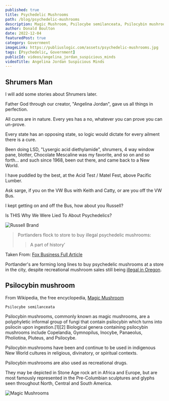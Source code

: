```yaml
---
published: true
title: Psychedelic Mushrooms
path: /blog/psychedelic-mushrooms
description: Magic Mushroom, Psilocybe semilanceata, Psilocybin mushrooms, commonly known as magic mushrooms.
author: Donald Boulton
date: 2022-12-04
featuredPost: true
category: Government
imageLink: https://publiuslogic.com/assets/psychedelic-mushrooms.jpg
tags: [Psychedelic, Government]
publicId: videos/angelina_jordan_suspicious_minds
videoTitle: Angelina Jordan Suspicious Minds
---
```


## Shrumers Man

I will add some stories about Shrumers later.

Father God through our creator, "Angelina Jordan", gave us all things in perfection. 

All cures are in nature. Every yes has a no, whatever you can prove you can un-prove. 

Every state has an opposing state, so logic would dictate for every ailment there is a cure. 

Been doing LSD, "Lysergic acid diethylamide", shrumers, 4 way window pane, blotter, Chocolate Mescaline was my favorite, and so on and so forth... and such since 1968, been out there, and came back to a New World. 

I have puddled by the best, at the Acid Test / Matel Fest, above Pacific Lumber. 

Ask sarge, if you on the VW Bus with Keith and Catty, or are you off the VW Bus. 

I kept getting on and off the Bus, how about you Russell?

<Section>

<LeftText>Is THIS Why We Were Lied To About Psychedelics?</LeftText>
<ColumnGridTwo>
<Left>
<UserProfile buttonLink="https://russellbrand.locals.com/" title="Psychedelics" titleLink="https://russellbrand.locals.com/" link="https://www.youtube.com/@RussellBrand" description="@RussellBrand">

![Russell Brand](../../../static/img/russell-brand-thumb.jpg)

</UserProfile>
</Left>
<VideoWrapper>
<YouTube youTubeId="qwh1SqWxW3E" autoPlay="true" />
</VideoWrapper>
</ColumnGridTwo>

</Section>

> Portlanders flock to store to buy illegal psychedelic mushrooms: 
>
> > A part of history'

Taken From: [Fox Business Full Article](https://www.foxbusiness.com/retail/portlanders-flock-store-buy-illegal-psychedelic-mushrooms-part-history)

Portlander's are forming long lines to buy psychedelic mushrooms at a store in the city, despite recreational mushroom sales still being [illegal in Oregon](https://www.foxbusiness.com/category/fox-news-oregon).

## Psilocybin mushroom

From Wikipedia, the free encyclopedia, [Magic Mushroom](https://en.wikipedia.org/wiki/Psilocybin_mushroom)

`Psilocybe semilanceata`

Psilocybin mushrooms, commonly known as magic mushrooms, are a polyphyletic informal group of fungi that contain psilocybin which turns into psilocin upon ingestion.[1][2] Biological genera containing psilocybin mushrooms include Copelandia, Gymnopilus, Inocybe, Panaeolus, Pholiotina, Pluteus, and Psilocybe. 

Psilocybin mushrooms have been and continue to be used in indigenous New World cultures in religious, divinatory, or spiritual contexts. 

Psilocybin mushrooms are also used as recreational drugs. 

They may be depicted in Stone Age rock art in Africa and Europe, but are most famously represented in the Pre-Columbian sculptures and glyphs seen throughout North, Central and South America.

![Magic Mushrooms](../../../static/img/magic-mushrooms.jpg)

<WavyHr className="mt-1 mb-1 text-fuchsia-600" />

